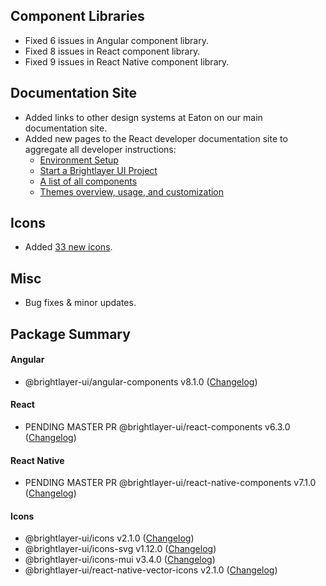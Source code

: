 
## Component Libraries

-   Fixed 6 issues in Angular component library.
-   Fixed 8 issues in React component library.
-   Fixed 9 issues in React Native component library.

## Documentation Site

-   Added links to other design systems at Eaton on our main documentation site.
-   Added new pages to the React developer documentation site to aggregate all developer instructions:
    -   [Environment Setup](https://brightlayer-ui-components.github.io/react/getting-started/environment)
    -   [Start a Brightlayer UI Project](https://brightlayer-ui-components.github.io/react/getting-started/start-a-project)
    -   [A list of all components](https://brightlayer-ui-components.github.io/react/components/component-catalog)
    -   [Themes overview, usage, and customization](https://brightlayer-ui-components.github.io/react/themes/overview)

## Icons

-   Added [33 new icons](https://github.com/etn-ccis/blui-icons/pull/269).

## Misc

-   Bug fixes & minor updates.

## Package Summary

#### Angular

-   @brightlayer-ui/angular-components v8.1.0 ([Changelog](https://github.com/etn-ccis/blui-angular-component-library/blob/master/CHANGELOG.md))

#### React

-   PENDING MASTER PR @brightlayer-ui/react-components v6.3.0 ([Changelog](https://github.com/etn-ccis/blui-react-component-library/blob/master/CHANGELOG.md))

#### React Native

-   PENDING MASTER PR @brightlayer-ui/react-native-components v7.1.0 ([Changelog](https://github.com/etn-ccis/blui-react-native-component-library/blob/master/CHANGELOG.md))

#### Icons

-   @brightlayer-ui/icons v2.1.0 ([Changelog](https://github.com/etn-ccis/blui-icons/blob/master/packages/icon-font/CHANGELOG.md))
-   @brightlayer-ui/icons-svg v1.12.0 ([Changelog](https://github.com/etn-ccis/blui-icons/blob/master/packages/svg/CHANGELOG.md))
-   @brightlayer-ui/icons-mui v3.4.0 ([Changelog](https://github.com/etn-ccis/blui-icons/blob/master/packages/mui/CHANGELOG.md))
-   @brightlayer-ui/react-native-vector-icons v2.1.0 ([Changelog](https://github.com/etn-ccis/blui-icons/blob/master/packages/rn-vector/CHANGELOG.md))
